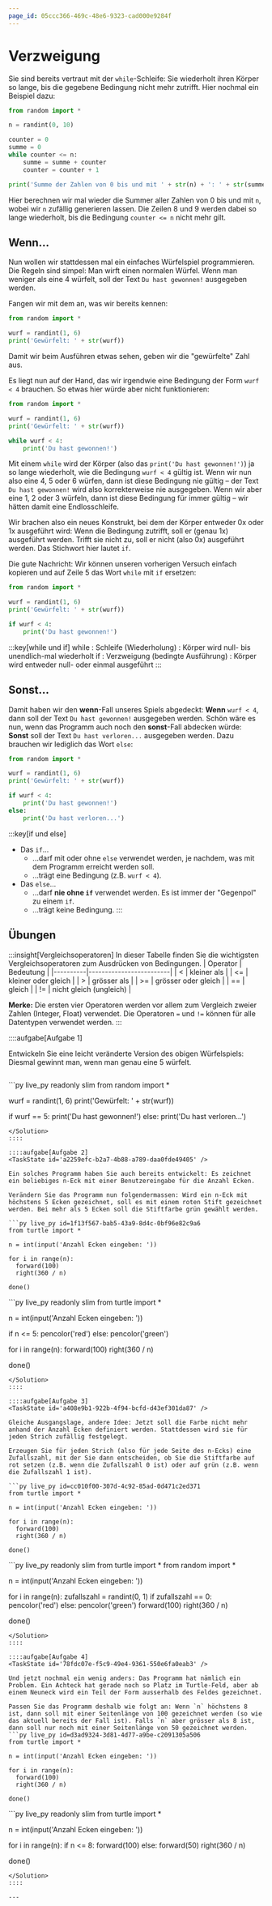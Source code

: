 ```yaml
---
page_id: 05ccc366-469c-48e6-9323-cad000e9284f
---
```



# Verzweigung
Sie sind bereits vertraut mit der `while`-Schleife: Sie wiederholt ihren Körper so lange, bis die gegebene Bedingung nicht mehr zutrifft. Hier nochmal ein Beispiel dazu:

```py live_py slim
from random import *

n = randint(0, 10)

counter = 0
summe = 0
while counter <= n:
    summe = summe + counter
    counter = counter + 1

print('Summe der Zahlen von 0 bis und mit ' + str(n) + ': ' + str(summe))
```

Hier berechnen wir mal wieder die Summer aller Zahlen von 0 bis und mit `n`, wobei wir `n` zufällig generieren lassen. Die Zeilen 8 und 9 werden dabei so lange wiederholt, bis die Bedingung `counter <= n` nicht mehr gilt.

## Wenn...
Nun wollen wir stattdessen mal ein einfaches Würfelspiel programmieren. Die Regeln sind simpel: Man wirft einen normalen Würfel. Wenn man weniger als eine 4 würfelt, soll der Text `Du hast gewonnen!` ausgegeben werden.

Fangen wir mit dem an, was wir bereits kennen:

```py live_py slim
from random import *

wurf = randint(1, 6)
print('Gewürfelt: ' + str(wurf))
```

Damit wir beim Ausführen etwas sehen, geben wir die "gewürfelte" Zahl aus.

Es liegt nun auf der Hand, das wir irgendwie eine Bedingung der Form `wurf < 4` brauchen. So etwas hier würde aber nicht funktionieren:

```py showLineNumbers
from random import *

wurf = randint(1, 6)
print('Gewürfelt: ' + str(wurf))

while wurf < 4:
    print('Du hast gewonnen!')
```

Mit einem `while` wird der Körper (also das `print('Du hast gewonnen!')`) ja so lange wiederholt, wie die Bedingung `wurf < 4` gültig ist. Wenn wir nun also eine 4, 5 oder 6 würfen, dann ist diese Bedingung nie gültig – der Text `Du hast gewonnen!` wird also korrekterweise nie ausgegeben. Wenn wir aber eine 1, 2 oder 3 würfeln, dann ist diese Bedingung für immer gültig – wir hätten damit eine Endlosschleife.

Wir brachen also ein neues Konstrukt, bei dem der Körper entweder 0x oder 1x ausgeführt wird: Wenn die Bedingung zutrifft, soll er (genau 1x) ausgeführt werden. Trifft sie nicht zu, soll er nicht (also 0x) ausgeführt werden. Das Stichwort hier lautet `if`.

Die gute Nachricht: Wir können unseren vorherigen Versuch einfach kopieren und auf Zeile 5 das Wort `while` mit `if` ersetzen:

```py live_py slim
from random import *

wurf = randint(1, 6)
print('Gewürfelt: ' + str(wurf))

if wurf < 4:
    print('Du hast gewonnen!')
```

:::key[while und if]
while
: Schleife (Wiederholung)
: Körper wird null- bis unendlich-mal wiederholt
if
: Verzweigung (bedingte Ausführung)
: Körper wird entweder null- oder einmal ausgeführt
:::

## Sonst...
Damit haben wir den **wenn**-Fall unseres Spiels abgedeckt: **Wenn** `wurf < 4`, dann soll der Text `Du hast gewonnen!` ausgegeben werden. Schön wäre es nun, wenn das Programm auch noch den **sonst**-Fall abdecken würde: **Sonst** soll der Text `Du hast verloren...` ausgegeben werden. Dazu brauchen wir lediglich das Wort `else`:

```py live_py slim
from random import *

wurf = randint(1, 6)
print('Gewürfelt: ' + str(wurf))

if wurf < 4:
    print('Du hast gewonnen!')
else:
    print('Du hast verloren...')
```

:::key[if und else]
* Das `if`...
  * ...darf mit oder ohne `else` verwendet werden, je nachdem, was mit dem Programm erreicht werden soll.
  * ...trägt eine Bedingung (z.B. `wurf < 4`).
* Das `else`...
  * ...darf **nie ohne `if`** verwendet werden. Es ist immer der "Gegenpol" zu einem `if`.
  * ...trägt keine Bedingung.
:::

## Übungen
:::insight[Vergleichsoperatoren]
In dieser Tabelle finden Sie die wichtigsten Vergleichsoperatoren zum Ausdrücken von Bedingungen.
| Operator | Bedeutung               |
|----------|-------------------------|
| &lt;     | kleiner als             |
| &lt;=    | kleiner oder gleich     |
| &gt;     | grösser als             |
| &gt;=    | grösser oder gleich     |
| ==       | gleich                  |
| !=       | nicht gleich (ungleich) |

**Merke:** Die ersten vier Operatoren werden vor allem zum Vergleich zweier Zahlen (Integer, Float) verwendet. Die Operatoren `=` und `!=` können für alle Datentypen verwendet werden.
:::

::::aufgabe[Aufgabe 1]
<TaskState id='95c3f287-86e8-47ae-aecc-10ff44281af2' />

Entwickeln Sie eine leicht veränderte Version des obigen Würfelspiels: Diesmal gewinnt man, wenn man genau eine 5 würfelt.
```py live_py id=864b0155-f601-4b98-82e7-aa6f752d9322
```

<Solution id='af9c03c2-4430-4406-9193-6b6297c36a93'>
  ```py live_py readonly slim
  from random import *

  wurf = randint(1, 6)
  print('Gewürfelt: ' + str(wurf))

  if wurf == 5:
      print('Du hast gewonnen!')
  else:
      print('Du hast verloren...')
  ```
</Solution>
::::

::::aufgabe[Aufgabe 2]
<TaskState id='a2259efc-b2a7-4b88-a789-daa0fde49405' />

Ein solches Programm haben Sie auch bereits entwickelt: Es zeichnet ein beliebiges n-Eck mit einer Benutzereingabe für die Anzahl Ecken.

Verändern Sie das Programm nun folgendermassen: Wird ein n-Eck mit höchstens 5 Ecken gezeichnet, soll es mit einem roten Stift gezeichnet werden. Bei mehr als 5 Ecken soll die Stiftfarbe grün gewählt werden.

```py live_py id=1f13f567-bab5-43a9-8d4c-0bf96e82c9a6
from turtle import *

n = int(input('Anzahl Ecken eingeben: '))

for i in range(n):
    forward(100)
    right(360 / n)

done()
```

<Solution id='298ced89-1121-4c40-94ea-a0f94c6b9b28'>
  ```py live_py readonly slim
  from turtle import *

  n = int(input('Anzahl Ecken eingeben: '))

  if n <= 5:
      pencolor('red')
  else:
      pencolor('green')

  for i in range(n):
      forward(100)
      right(360 / n)

  done()
  ```
</Solution>
::::

::::aufgabe[Aufgabe 3]
<TaskState id='a408e9b1-922b-4f94-bcfd-d43ef301da87' />

Gleiche Ausgangslage, andere Idee: Jetzt soll die Farbe nicht mehr anhand der Anzahl Ecken definiert werden. Stattdessen wird sie für jeden Strich zufällig festgelegt.

Erzeugen Sie für jeden Strich (also für jede Seite des n-Ecks) eine Zufallszahl, mit der Sie dann entscheiden, ob Sie die Stiftfarbe auf rot setzen (z.B. wenn die Zufallszahl 0 ist) oder auf grün (z.B. wenn die Zufallszahl 1 ist).

```py live_py id=cc010f00-307d-4c92-85ad-0d471c2ed371
from turtle import *

n = int(input('Anzahl Ecken eingeben: '))

for i in range(n):
    forward(100)
    right(360 / n)

done()
```

<Solution id='8bf998e7-e081-4130-88ef-66ca99f2b356'>
  ```py live_py readonly slim
  from turtle import *
  from random import *

  n = int(input('Anzahl Ecken eingeben: '))

  for i in range(n):
      zufallszahl = randint(0, 1)
      if zufallszahl == 0:
          pencolor('red')
      else:
          pencolor('green')
      forward(100)
      right(360 / n)

  done()
  ```
</Solution>
::::

::::aufgabe[Aufgabe 4]
<TaskState id='78fdc07e-f5c9-49e4-9361-550e6fa0eab3' />

Und jetzt nochmal ein wenig anders: Das Programm hat nämlich ein Problem. Ein Achteck hat gerade noch so Platz im Turtle-Feld, aber ab einem Neuneck wird ein Teil der Form ausserhalb des Feldes gezeichnet.

Passen Sie das Programm deshalb wie folgt an: Wenn `n` höchstens 8 ist, dann soll mit einer Seitenlänge von 100 gezeichnet werden (so wie das aktuell bereits der Fall ist). Falls `n` aber grösser als 8 ist, dann soll nur noch mit einer Seitenlänge von 50 gezeichnet werden.
```py live_py id=d3ad9324-3d81-4d77-a9be-c2091305a506
from turtle import *

n = int(input('Anzahl Ecken eingeben: '))

for i in range(n):
    forward(100)
    right(360 / n)

done()
```

<Solution id='9464aa1c-8ffa-4bfd-9761-3531425a760b'>
  ```py live_py readonly slim
  from turtle import *

  n = int(input('Anzahl Ecken eingeben: '))

  for i in range(n):
      if n <= 8:
          forward(100)
      else:
          forward(50)
      right(360 / n)

  done()
  ```
</Solution>
::::

---